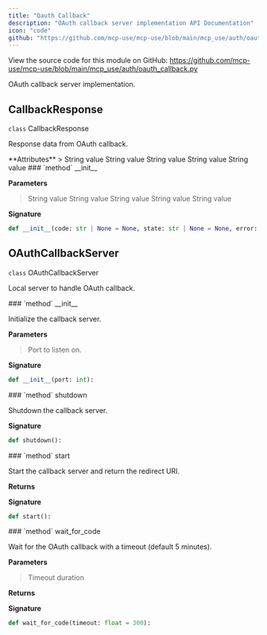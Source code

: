 ```yaml
---
title: "Oauth Callback"
description: "OAuth callback server implementation API Documentation"
icon: "code"
github: "https://github.com/mcp-use/mcp-use/blob/main/mcp_use/auth/oauth_callback.py"
---
```



<Callout type="info" title="Source Code">
View the source code for this module on GitHub: <a href='https://github.com/mcp-use/mcp-use/blob/main/mcp_use/auth/oauth_callback.py' target='_blank' rel='noopener noreferrer'>https://github.com/mcp-use/mcp-use/blob/main/mcp_use/auth/oauth_callback.py</a>
</Callout>

OAuth callback server implementation.

## CallbackResponse

<div>
<RandomGradientBackground className="rounded-lg p-4 w-full h-full rounded-full">
<div className="text-black">
<div className="text-black font-bold text-xl mb-2 mt-8"><code className="!text-black">class</code> CallbackResponse</div>

Response data from OAuth callback.

</div>
</RandomGradientBackground>
<Card type="info">
**Attributes**
>
<ParamField body="code" type="str | None" required="True" >   String value </ParamField>
<ParamField body="state" type="str | None" required="True" >   String value </ParamField>
<ParamField body="error" type="str | None" required="True" >   String value </ParamField>
<ParamField body="error_description" type="str | None" required="True" >   String value </ParamField>
<ParamField body="error_uri" type="str | None" required="True" >   String value </ParamField>

</Card>

<Card type="info">
### `method` __init__

**Parameters**
><ParamField body="code" type="str | None" default="None" >   String value </ParamField>
><ParamField body="state" type="str | None" default="None" >   String value </ParamField>
><ParamField body="error" type="str | None" default="None" >   String value </ParamField>
><ParamField body="error_description" type="str | None" default="None" >   String value </ParamField>
><ParamField body="error_uri" type="str | None" default="None" >   String value </ParamField>

**Signature**
```python wrap
def __init__(code: str | None = None, state: str | None = None, error: str | None = None, error_description: str | None = None, error_uri: str | None = None):
```

</Card>
</div>

## OAuthCallbackServer

<div>
<RandomGradientBackground className="rounded-lg p-4 w-full h-full rounded-full">
<div className="text-black">
<div className="text-black font-bold text-xl mb-2 mt-8"><code className="!text-black">class</code> OAuthCallbackServer</div>

Local server to handle OAuth callback.

</div>
</RandomGradientBackground>
<Card type="info">
### `method` __init__

Initialize the callback server.


**Parameters**
><ParamField body="port" type="int" required="True" >   Port to listen on. </ParamField>

**Signature**
```python wrap
def __init__(port: int):
```

</Card>
<Card type="info">
### `method` shutdown

Shutdown the callback server.


**Signature**
```python wrap
def shutdown():
```

</Card>

<Card type="info">
### `method` start

Start the callback server and return the redirect URI.


**Returns**
><ResponseField name="returns" type="str" />

**Signature**
```python wrap
def start():
```

</Card>

<Card type="info">
### `method` wait_for_code

Wait for the OAuth callback with a timeout (default 5 minutes).


**Parameters**
><ParamField body="timeout" type="float" default="300" >   Timeout duration </ParamField>

**Returns**
><ResponseField name="returns" type="mcp_use.auth.oauth_callback.CallbackResponse" />

**Signature**
```python wrap
def wait_for_code(timeout: float = 300):
```

</Card>

</div>
